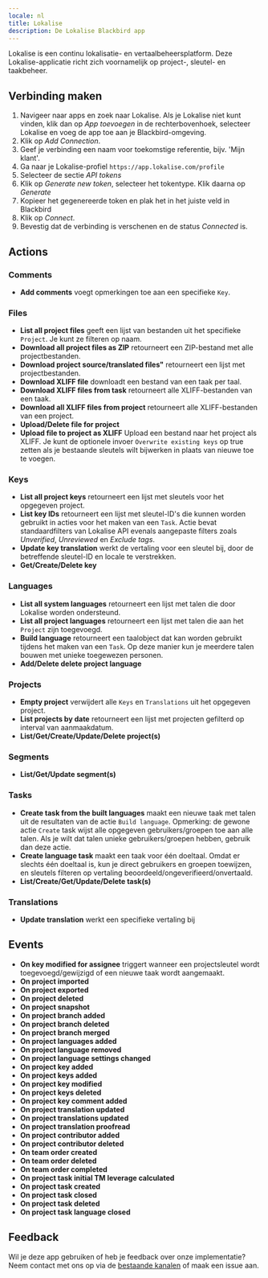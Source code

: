 ```yaml
---
locale: nl
title: Lokalise
description: De Lokalise Blackbird app
---
```


<LinkCard title="View on Github" target="_blank" href="https://github.com/bb-io/Lokalise" icon="github" />

Lokalise is een continu lokalisatie- en vertaalbeheersplatform. Deze Lokalise-applicatie richt zich voornamelijk op project-, sleutel- en taakbeheer.

## Verbinding maken

1. Navigeer naar apps en zoek naar Lokalise. Als je Lokalise niet kunt vinden, klik dan op _App toevoegen_ in de rechterbovenhoek, selecteer Lokalise en voeg de app toe aan je Blackbird-omgeving.
2. Klik op _Add Connection_.
3. Geef je verbinding een naam voor toekomstige referentie, bijv. 'Mijn klant'.
4. Ga naar je Lokalise-profiel `https://app.lokalise.com/profile`
5. Selecteer de sectie _API tokens_
6. Klik op _Generate new token_, selecteer het tokentype. Klik daarna op _Generate_
7. Kopieer het gegenereerde token en plak het in het juiste veld in Blackbird
8. Klik op _Connect_.
9. Bevestig dat de verbinding is verschenen en de status _Connected_ is.

## Actions

### Comments

- **Add comments** voegt opmerkingen toe aan een specifieke `Key`.

### Files

- **List all project files** geeft een lijst van bestanden uit het specifieke `Project`. Je kunt ze filteren op naam.
- **Download all project files as ZIP** retourneert een ZIP-bestand met alle projectbestanden.
- **Download project source/translated files"** retourneert een lijst met projectbestanden.
- **Download XLIFF file** downloadt een bestand van een taak per taal.
- **Download XLIFF files from task** retourneert alle XLIFF-bestanden van een taak.
- **Download all XLIFF files from project** retourneert alle XLIFF-bestanden van een project.
- **Upload/Delete file for project**
- **Upload file to project as XLIFF** Upload een bestand naar het project als XLIFF. Je kunt de optionele invoer `Overwrite existing keys` op true zetten als je bestaande sleutels wilt bijwerken in plaats van nieuwe toe te voegen.

### Keys

- **List all project keys** retourneert een lijst met sleutels voor het opgegeven project.
- **List key IDs** retourneert een lijst met sleutel-ID's die kunnen worden gebruikt in acties voor het maken van een `Task`. Actie bevat standaardfilters van Lokalise API evenals aangepaste filters zoals _Unverified_, _Unreviewed_ en _Exclude tags_.
- **Update key translation** werkt de vertaling voor een sleutel bij, door de betreffende sleutel-ID en locale te verstrekken.
- **Get/Create/Delete key**

### Languages

- **List all system languages** retourneert een lijst met talen die door Lokalise worden ondersteund.
- **List all project languages** retourneert een lijst met talen die aan het `Project` zijn toegevoegd.
- **Build language** retourneert een taalobject dat kan worden gebruikt tijdens het maken van een `Task`. Op deze manier kun je meerdere talen bouwen met unieke toegewezen personen.
- **Add/Delete delete project language**

### Projects

- **Empty project** verwijdert alle `Keys` en `Translations` uit het opgegeven project.
- **List projects by date** retourneert een lijst met projecten gefilterd op interval van aanmaakdatum.
- **List/Get/Create/Update/Delete project(s)**

### Segments

- **List/Get/Update segment(s)**

### Tasks

- **Create task from the built languages** maakt een nieuwe taak met talen uit de resultaten van de actie `Build language`. Opmerking: de gewone actie `Create` task wijst alle opgegeven gebruikers/groepen toe aan alle talen. Als je wilt dat talen unieke gebruikers/groepen hebben, gebruik dan deze actie.
- **Create language task** maakt een taak voor één doeltaal. Omdat er slechts één doeltaal is, kun je direct gebruikers en groepen toewijzen, en sleutels filteren op vertaling beoordeeld/ongeverifieerd/onvertaald.
- **List/Create/Get/Update/Delete task(s)**

### Translations

- **Update translation** werkt een specifieke vertaling bij

## Events

- **On key modified for assignee** triggert wanneer een projectsleutel wordt toegevoegd/gewijzigd of een nieuwe taak wordt aangemaakt.
- **On project imported**
- **On project exported**
- **On project deleted**
- **On project snapshot**
- **On project branch added**
- **On project branch deleted**
- **On project branch merged**
- **On project languages added**
- **On project language removed**
- **On project language settings changed**
- **On project key added**
- **On project keys added**
- **On project key modified**
- **On project keys deleted**
- **On project key comment added**
- **On project translation updated**
- **On project translations updated**
- **On project translation proofread**
- **On project contributor added**
- **On project contributor deleted**
- **On team order created**
- **On team order deleted**
- **On team order completed**
- **On project task initial TM leverage calculated**
- **On project task created**
- **On project task closed**
- **On project task deleted**
- **On project task language closed**

## Feedback

Wil je deze app gebruiken of heb je feedback over onze implementatie? Neem contact met ons op via de [bestaande kanalen](https://www.blackbird.io/) of maak een issue aan.